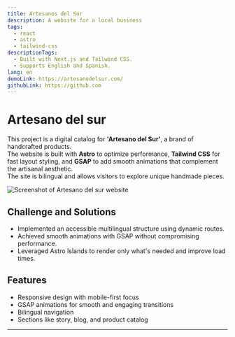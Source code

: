 ```yaml
---
title: Artesanos del Sur
description: A website for a local business
tags:
  - react
  - astro
  - tailwind-css
descriptionTags:
  - Built with Next.js and Tailwind CSS.
  - Supports English and Spanish.
lang: en
demoLink: https://artesanodelsur.com/
githubLink: https://github.com
---
```


# Artesano del sur

This project is a digital catalog for **'Artesano del Sur'**, a brand of handcrafted products.  
The website is built with **Astro** to optimize performance, **Tailwind CSS** for fast layout styling, and **GSAP** to add smooth animations that complement the artisanal aesthetic.  
The site is bilingual and allows visitors to explore unique handmade pieces.

![Screenshot of Artesano del sur website](/src/assets/img-2.webp)

## Challenge and Solutions

- Implemented an accessible multilingual structure using dynamic routes.
- Achieved smooth animations with GSAP without compromising performance.
- Leveraged Astro Islands to render only what's needed and improve load times.

## Features

- Responsive design with mobile-first focus
- GSAP animations for smooth and engaging transitions
- Bilingual navigation
- Sections like story, blog, and product catalog

---
